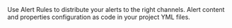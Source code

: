 <CardGroup cols={2}>
  <Card title="Alerts rules" icon="cloud" iconType="solid" href="cloud/features/alerts-and-incidents/alert-rules">
    Use Alert Rules to distribute your alerts to the right channels.
  </Card>
  <Card title="Alerts configuration in code" icon="code" iconType="solid" href="/cloud/guides/alerts-configuration">
    Alert content and properties configuration as code in your project YML files.
  </Card>
</CardGroup>